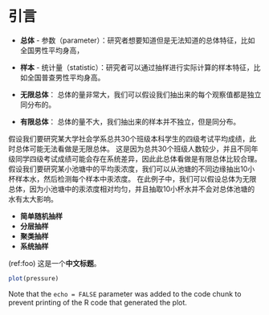 # 引言


- **总体** - 参数（parameter）：研究者想要知道但是无法知道的总体特征，比如全国男性平均身高，
- **样本** - 统计量（statistic）：研究者可以通过抽样进行实际计算的样本特征，比如全国普查男性平均身高。

- **无限总体**： 总体的量非常大，我们可以假设我们抽出来的每个观察值都是独立同分布的。
- **有限总体**： 总体的量不大，我们抽出来的样本并不独立，但是同分布。

假设我们要研究某大学社会学系总共30个班级本科学生的四级考试平均成绩，此时总体可能无法看做是无限总体。
这是因为总共30个班级人数较少，并且不同年级同学四级考试成绩可能会存在系统差异，因此此总体看做是有限总体比较合理。
假设我们要研究某小池塘中的平均汞浓度，我们可以从池塘的不同边缘抽出10小杯样本水，然后检测每个样本中汞浓度。
在此例子中，我们可以假设总体为无限总体，因为小池塘中的汞浓度相对均匀，并且抽取10小杯水并不会对总体池塘的水有太大影响。

- **简单随机抽样**\index{简单随机抽样}
- **分层抽样**\index{分层抽样}
- **聚类抽样**\index{聚类抽样}
- **系统抽样**\index{系统抽样}

(ref:foo) 这是一个**中文标题**。

```r
plot(pressure)
```

Note that the `echo = FALSE` parameter was added to the code chunk to prevent printing of the R code that generated the plot.
